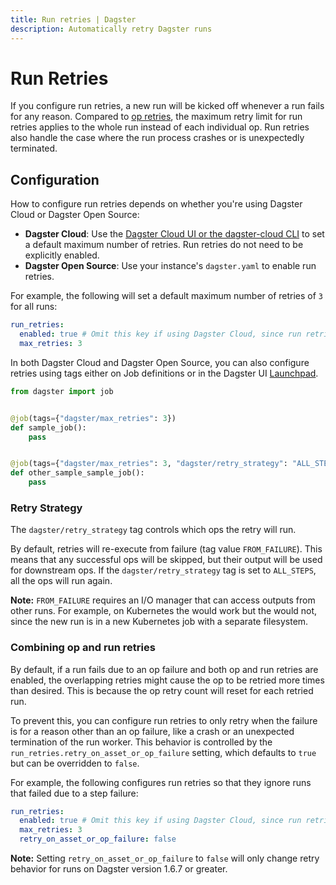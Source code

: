 ```yaml
---
title: Run retries | Dagster
description: Automatically retry Dagster runs
---
```


# Run Retries

If you configure run retries, a new run will be kicked off whenever a run fails for any reason. Compared to [op retries](/concepts/ops-jobs-graphs/op-retries), the maximum retry limit for run retries applies to the whole run instead of each individual op. Run retries also handle the case where the run process crashes or is unexpectedly terminated.

## Configuration

How to configure run retries depends on whether you're using Dagster Cloud or Dagster Open Source:

- **Dagster Cloud**: Use the [Dagster Cloud UI or the dagster-cloud CLI](/dagster-plus/managing-deployments/managing-deployments#configuring-deployment-settings) to set a default maximum number of retries. Run retries do not need to be explicitly enabled.
- **Dagster Open Source**: Use your instance's `dagster.yaml` to enable run retries.

For example, the following will set a default maximum number of retries of `3` for all runs:

```yaml
run_retries:
  enabled: true # Omit this key if using Dagster Cloud, since run retries are enabled by default
  max_retries: 3
```

In both Dagster Cloud and Dagster Open Source, you can also configure retries using tags either on Job definitions or in the Dagster UI [Launchpad](/concepts/webserver/ui#launchpad-tab).

```python file=/deploying/job_retries.py
from dagster import job


@job(tags={"dagster/max_retries": 3})
def sample_job():
    pass


@job(tags={"dagster/max_retries": 3, "dagster/retry_strategy": "ALL_STEPS"})
def other_sample_sample_job():
    pass
```

### Retry Strategy

The `dagster/retry_strategy` tag controls which ops the retry will run.

By default, retries will re-execute from failure (tag value `FROM_FAILURE`). This means that any successful ops will be skipped, but their output will be used for downstream ops. If the `dagster/retry_strategy` tag is set to `ALL_STEPS`, all the ops will run again.

**Note:** `FROM_FAILURE` requires an I/O manager that can access outputs from other runs. For example, on Kubernetes the <PyObject object="s3_pickle_io_manager" module="dagster_aws.s3.s3" /> would work but the <PyObject object="FilesytemIOManager" module="dagster" /> would not, since the new run is in a new Kubernetes job with a separate filesystem.

### Combining op and run retries

By default, if a run fails due to an op failure and both op and run retries are enabled, the overlapping retries might cause the op to be retried more times than desired. This is because the op retry count will reset for each retried run.

To prevent this, you can configure run retries to only retry when the failure is for a reason other than an op failure, like a crash or an unexpected termination of the run worker. This behavior is controlled by the `run_retries.retry_on_asset_or_op_failure` setting, which defaults to `true` but can be overridden to `false`.

For example, the following configures run retries so that they ignore runs that failed due to a step failure:

```yaml
run_retries:
  enabled: true # Omit this key if using Dagster Cloud, since run retries are enabled by default
  max_retries: 3
  retry_on_asset_or_op_failure: false
```

**Note:** Setting `retry_on_asset_or_op_failure` to `false` will only change retry behavior for runs on Dagster version 1.6.7 or greater.

